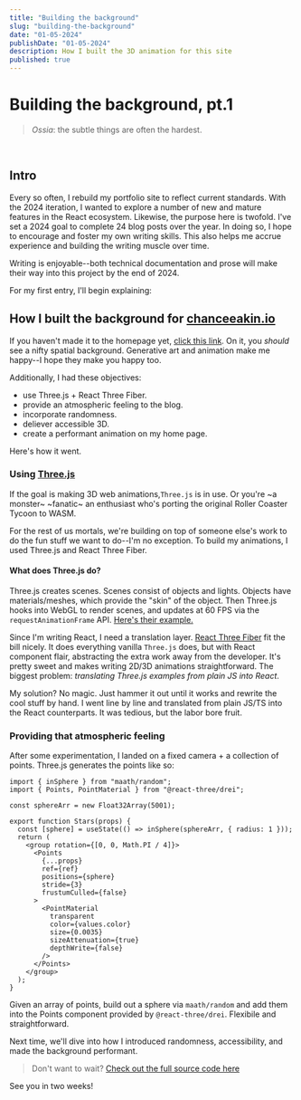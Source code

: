 ```yaml
---
title: "Building the background"
slug: "building-the-background"
date: "01-05-2024"
publishDate: "01-05-2024"
description: How I built the 3D animation for this site
published: true
---
```


# Building the background, pt.1

> _Ossia_: the subtle things are often the hardest.

<br />

## Intro

Every so often, I rebuild my portfolio site to reflect current standards. With
the 2024 iteration, I wanted to explore a number of new and mature features in
the React ecosystem. Likewise, the purpose here is twofold. I've set a 2024 goal
to complete 24 blog posts over the year. In doing so, I hope to encourage and
foster my own writing skills. This also helps me accrue experience and building
the writing muscle over time.

Writing is enjoyable--both technical documentation and prose will make their way
into this project by the end of 2024.

For my first entry, I'll begin explaining:

## How I built the background for [chanceeakin.io](https://chanceeakin.io)

If you haven't made it to the homepage yet,
[click this link](https://chanceeakin.io). On it, you _should_ see a nifty
spatial background. Generative art and animation make me happy--I hope they make
you happy too.

Additionally, I had these objectives:

- use Three.js + React Three Fiber.
- provide an atmospheric feeling to the blog.
- incorporate randomness.
- deliever accessible 3D.
- create a performant animation on my home page.

Here's how it went.

### Using [Three.js](https://threejs.org/)

If the goal is making 3D web animations,`Three.js` is in use. Or you're ~a
monster~ ~fanatic~ an enthusiast who's porting the original Roller Coaster
Tycoon to WASM.

For the rest of us mortals, we're building on top of someone else's work to do
the fun stuff we want to do--I'm no exception. To build my animations, I used
Three.js and React Three Fiber.

#### What does Three.js do?

Three.js creates scenes. Scenes consist of objects and lights. Objects have
materials/meshes, which provide the "skin" of the object. Then Three.js hooks
into WebGL to render scenes, and updates at 60 FPS via the
`requestAnimationFrame` API.
[Here's their example.](https://threejs.org/docs/index.html#manual/en/introduction/Creating-a-scene)

Since I'm writing React, I need a translation layer.
[React Three Fiber](https://docs.pmnd.rs/react-three-fiber/getting-started/introduction)
fit the bill nicely. It does everything vanilla `Three.js` does, but with React
component flair, abstracting the extra work away from the developer. It's pretty
sweet and makes writing 2D/3D animations straightforward. The biggest problem:
_translating Three.js examples from plain JS into React_.

My solution? No magic. Just hammer it out until it works and rewrite the cool
stuff by hand. I went line by line and translated from plain JS/TS into the
React counterparts. It was tedious, but the labor bore fruit.

### Providing that atmospheric feeling

After some experimentation, I landed on a fixed camera + a collection of points.
Three.js generates the points like so:

```stars.tsx
import { inSphere } from "maath/random";
import { Points, PointMaterial } from "@react-three/drei";

const sphereArr = new Float32Array(5001);

export function Stars(props) {
  const [sphere] = useState(() => inSphere(sphereArr, { radius: 1 }));
  return (
    <group rotation={[0, 0, Math.PI / 4]}>
      <Points
        {...props}
        ref={ref}
        positions={sphere}
        stride={3}
        frustumCulled={false}
      >
        <PointMaterial
          transparent
          color={values.color}
          size={0.0035}
          sizeAttenuation={true}
          depthWrite={false}
        />
      </Points>
    </group>
  );
}

```

Given an array of points, build out a sphere via `maath/random` and add them
into the Points component provided by `@react-three/drei`. Flexibile and
straightforward.

Next time, we'll dive into how I introduced randomness, accessibility, and made
the background performant.

> Don't want to wait?
> [Check out the full source code here](https://github.com/chanceeakin/chanceeakin.io-2024)

See you in two weeks!
